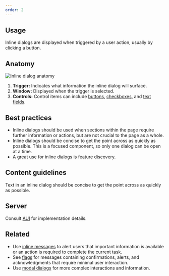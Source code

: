 ```yaml
---
order: 2
---
```


## Usage

Inline dialogs are displayed when triggered by a user action, usually by clicking a button.

## Anatomy

![Inline dialog anatomy](images/anatomy.png)

1. **Trigger:** Indicates what information the inline dialog will surface.
2. **Window:** Displayed when the trigger is selected.
3. **Controls:** Control items can include [buttons](/components/button), [checkboxes](/components/checkbox), and [text fields](/components/textfield).

## Best practices

- Inline dialogs should be used when sections within the page require further information or actions, but are not crucial to the page as a whole.
- Inline dialogs should be concise to get the point across as quickly as possible. This is a focused component, so only one dialog can be open at a time.
- A great use for inline dialogs is feature discovery.

## Content guidelines

Text in an inline dialog should be concise to get the point across as quickly as possible.

## Server

Consult [AUI](https://docs.atlassian.com/aui/) for implementation details.

## Related

- Use [inline messages](/components/inline-message) to alert users that important information is available or an action is required to complete the current task.
- See [flags](/components/flags) for messages containing confirmations, alerts, and acknowledgments that require minimal user interaction.
- Use [modal dialogs](/components/modal-dialog) for more complex interactions and information.
